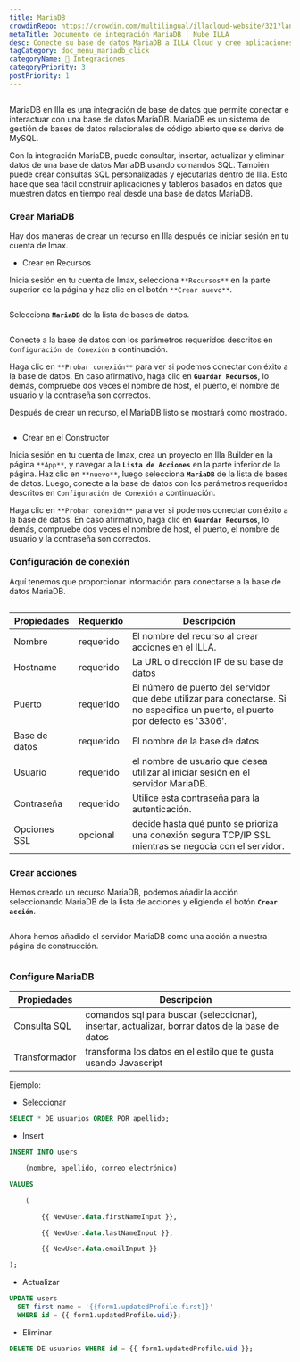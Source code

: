 ```yaml
---
title: MariaDB
crowdinRepo: https://crowdin.com/multilingual/illacloud-website/321?languages=es&filter=basic&value=0
metaTitle: Documento de integración MariaDB | Nube ILLA
desc: Conecte su base de datos MariaDB a ILLA Cloud y cree aplicaciones que puedan consultar, manipular y mostrar datos. Lea esta guía para aprender cómo.
tagCategory: doc_menu_mariadb_click
categoryName: 🔨 Integraciones
categoryPriority: 3
postPriority: 1
---
```


## <h2 hidden>¿Qué es MariaDB?</h2>

MariaDB en Illa es una integración de base de datos que permite conectar e interactuar con una base de datos MariaDB. MariaDB es un sistema de gestión de bases de datos relacionales de código abierto que se deriva de MySQL.

Con la integración MariaDB, puede consultar, insertar, actualizar y eliminar datos de una base de datos MariaDB usando comandos SQL. También puede crear consultas SQL personalizadas y ejecutarlas dentro de Illa. Esto hace que sea fácil construir aplicaciones y tableros basados en datos que muestren datos en tiempo real desde una base de datos MariaDB.

### Crear MariaDB

Hay dos maneras de crear un recurso en Illa después de iniciar sesión en tu cuenta de Imax. 

-   Crear en Recursos

Inicia sesión en tu cuenta de Imax, selecciona `**Recursos**` en la parte superior de la página y haz clic en el botón `**Crear nuevo**`. 

<img src='https://cdn.illacloud.com/official-website/img/docs/external_resource.png' alt='' />

Selecciona **`MariaDB`** de la lista de bases de datos.

<img src='https://cdn.illacloud.com/official-website/img/docs/action_list.png' alt='' />

Conecte a la base de datos con los parámetros requeridos descritos en `Configuración de Conexión` a continuación. 

Haga clic en `**Probar conexión**` para ver si podemos conectar con éxito a la base de datos. En caso afirmativo, haga clic en **`Guardar Recursos`**, lo demás, compruebe dos veces el nombre de host, el puerto, el nombre de usuario y la contraseña son correctos.

Después de crear un recurso, el MariaDB listo se mostrará como mostrado.

<img src='https://cdn.illacloud.com/official-website/img/docs/maria_ex_ready.png' alt='' />

-   Crear en el Constructor

Inicia sesión en tu cuenta de Imax, crea un proyecto en Illa Builder en la página `**App**`, y navegar a la **`Lista de Acciones`** en la parte inferior de la página. Haz clic en `**nuevo**`, luego selecciona **`MariaDB`** de la lista de bases de datos. Luego, conecte a la base de datos con los parámetros requeridos descritos en `Configuración de Conexión` a continuación.

Haga clic en `**Probar conexión**` para ver si podemos conectar con éxito a la base de datos. En caso afirmativo, haga clic en **`Guardar Recursos`**, lo demás, compruebe dos veces el nombre de host, el puerto, el nombre de usuario y la contraseña son correctos.

### Configuración de conexión

Aquí tenemos que proporcionar información para conectarse a la base de datos MariaDB.

<img src='https://cdn.illacloud.com/official-website/img/docs/maria_config.png' alt='' />

| Propiedades   | Requerido  | Descripción                                                                                                                      |
| ------------- | ---------- | -------------------------------------------------------------------------------------------------------------------------------- |
| Nombre        | requerido  | El nombre del recurso al crear acciones en el ILLA.                                                                              |
| Hostname      | requerido  | La URL o dirección IP de su base de datos                                                                                        |
| Puerto        | requerido  | El número de puerto del servidor que debe utilizar para conectarse. Si no especifica un puerto, el puerto por defecto es '3306'. |
| Base de datos | requerido  | El nombre de la base de datos                                                                                                    |
| Usuario       | requerido  | el nombre de usuario que desea utilizar al iniciar sesión en el servidor MariaDB.                                                |
| Contraseña    | requerido  | Utilice esta contraseña para la autenticación.                                                                                   |
| Opciones SSL  | opcional   | decide hasta qué punto se prioriza una conexión segura TCP/IP SSL mientras se negocia con el servidor.                           |

### Crear acciones

Hemos creado un recurso MariaDB, podemos añadir la acción seleccionando MariaDB de la lista de acciones y eligiendo el botón **`Crear acción`**.

<img src='https://cdn.illacloud.com/official-website/img/docs/maria_resource_list.png' alt='' />

 Ahora hemos añadido el servidor MariaDB como una acción a nuestra página de construcción.

<img src='https://cdn.illacloud.com/official-website/img/docs/maria.png' alt='' />

### Configure MariaDB

| Propiedades   | Descripción                                                                                    |
| ------------- | ---------------------------------------------------------------------------------------------- |
| Consulta SQL  | comandos sql para buscar (seleccionar), insertar, actualizar, borrar datos de la base de datos |
| Transformador | transforma los datos en el estilo que te gusta usando Javascript                               |

Ejemplo:

-   Seleccionar

```sql
SELECT * DE usuarios ORDER POR apellido;
```

-   Insert

```sql
INSERT INTO users

	(nombre, apellido, correo electrónico)

VALUES

	(

		{{ NewUser.data.firstNameInput }},

		{{ NewUser.data.lastNameInput }},

		{{ NewUser.data.emailInput }}

);
```

-   Actualizar

```sql
UPDATE users
  SET first name = '{{form1.updatedProfile.first}}'
  WHERE id = {{ form1.updatedProfile.uid}};
```

-   Eliminar

```sql
DELETE DE usuarios WHERE id = {{ form1.updatedProfile.uid }};
```
